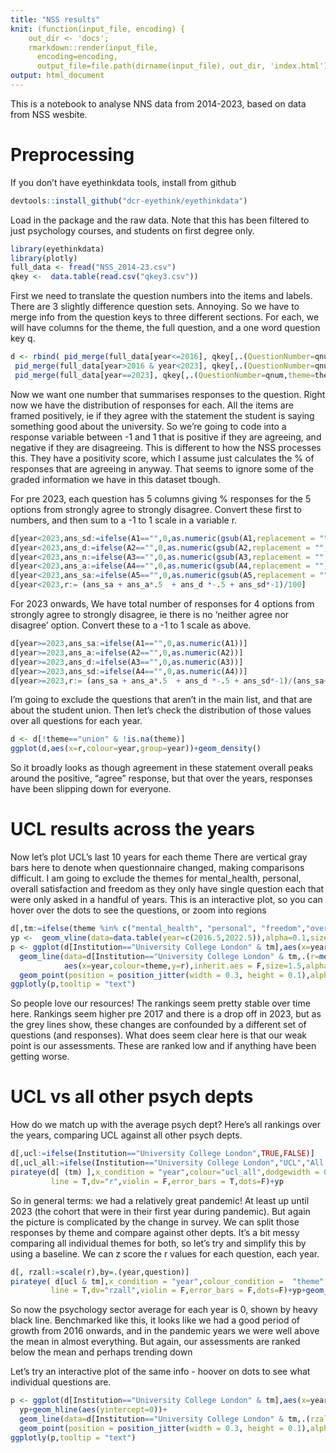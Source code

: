 ```yaml
---
title: "NSS results"
knit: (function(input_file, encoding) {
    out_dir <- 'docs';
    rmarkdown::render(input_file,
      encoding=encoding,
      output_file=file.path(dirname(input_file), out_dir, 'index.html'))})
output: html_document
---
```


This is a notebook to analyse NNS data from 2014-2023, based on data from NSS wesbite. 

# Preprocessing

If you don't have eyethinkdata tools, install from github

```r
devtools::install_github("dcr-eyethink/eyethinkdata")
```

Load in the package and the raw data. Note that this has been filtered to just psychology courses, and students on first degree only. 

```r
library(eyethinkdata)
library(plotly)
full_data <- fread("NSS_2014-23.csv")
qkey <-  data.table(read.csv("qkey3.csv"))
```
First we need to translate the question numbers into the items and labels. There are 3 slightly difference question sets. Annoying. So we have to merge info from the question keys to three different sections. For each, we will have columns for the theme, the full question, and a one word question key q.

```r
d <- rbind( pid_merge(full_data[year<=2016], qkey[,.(QuestionNumber=qnum,theme=theme2014,q=item2014,question=set_full2014)],link="QuestionNumber"),
 pid_merge(full_data[year>2016 & year<2023], qkey[,.(QuestionNumber=qnum,theme=theme2017,q=item2017, question=set_full2017)],link="QuestionNumber"),
 pid_merge(full_data[year==2023], qkey[,.(QuestionNumber=qnum,theme=theme2023,q=item2023, question=set_full2023)],link="QuestionNumber"))

```
Now we want one number that summarises responses to the question. Right now we have the distribution of responses for each. All the items are framed positively, ie if they agree with the statement the student is saying something good about the university. So we're going to code into a response variable between -1 and 1 that is positive if they are agreeing, and negative if they are disagreeing. This is different to how the NSS processes this. They have a positivity score, which I assume just calculates the % of responses that are agreeing in anyway. That seems to ignore some of the graded information we have in this dataset tbough.

For pre 2023, each question has 5 columns giving % responses for the 5 options from strongly agree to strongly disagree.  Convert these first to numbers, and then sum to a -1 to 1 scale in a variable r. 

```r
d[year<2023,ans_sd:=ifelse(A1=="",0,as.numeric(gsub(A1,replacement = "",pattern="%")))]
d[year<2023,ans_d:=ifelse(A2=="",0,as.numeric(gsub(A2,replacement = "",pattern="%")))]
d[year<2023,ans_n:=ifelse(A3=="",0,as.numeric(gsub(A3,replacement = "",pattern="%")))]
d[year<2023,ans_a:=ifelse(A4=="",0,as.numeric(gsub(A4,replacement = "",pattern="%")))]
d[year<2023,ans_sa:=ifelse(A5=="",0,as.numeric(gsub(A5,replacement = "",pattern="%")))]
d[year<2023,r:= (ans_sa + ans_a*.5  + ans_d *-.5 + ans_sd*-1)/100]
```

For 2023 onwards, We have total number of responses for 4 options from strongly agree to strongly disagree, ie there is no 'neither agree nor disagree' option. Convert these to a -1 to 1 scale as above. 

```r
d[year>=2023,ans_sa:=ifelse(A1=="",0,as.numeric(A1))]
d[year>=2023,ans_a:=ifelse(A2=="",0,as.numeric(A2))]
d[year>=2023,ans_d:=ifelse(A3=="",0,as.numeric(A3))]
d[year>=2023,ans_sd:=ifelse(A4=="",0,as.numeric(A4))]
d[year>=2023,r:= (ans_sa + ans_a*.5  + ans_d *-.5 + ans_sd*-1)/(ans_sa+ans_a+ans_d+ans_sd)]
```

I'm going to exclude the questions that aren't in the main list, and that are about the student union. Then let's check the distribution of those values over all questions for each year. 

```r
d <- d[!theme=="union" & !is.na(theme)]
ggplot(d,aes(x=r,colour=year,group=year))+geom_density()
```

So it broadly looks as though agreement in these statement overall peaks around the positive, "agree" response, but that over the years, responses have been slipping down for everyone.

# UCL results across the years

Now let's plot UCL's last 10 years for each theme There are vertical gray bars here to denote when questionnaire changed, making comparisons difficult. I am going to exclude the themes for mental_health, personal, overall satisfaction and freedom as they only have single question each that were only asked in a handful of years. This is an interactive plot, so you can hover over the dots to see the questions, or zoom into regions

```r
d[,tm:=ifelse(theme %in% c("mental_health", "personal", "freedom","overall"),FALSE,TRUE)]
yp <-  geom_vline(data=data.table(year=c(2016.5,2022.5)),alpha=0.1,size=3,aes(xintercept=year))
p <- ggplot(d[Institution=="University College London" & tm],aes(x=year,y=r,colour=theme,text=paste(theme,q)))+yp+
  geom_line(data=d[Institution=="University College London" & tm,.(r=mean(r)),by=.(year,theme)],
            aes(x=year,colour=theme,y=r),inherit.aes = F,size=1.5,alpha=.4)+
  geom_point(position = position_jitter(width = 0.3, height = 0.1),alpha=.6,size=2)+theme_bw()
ggplotly(p,tooltip = "text")
```


So people love our resources! The rankings seem pretty stable over time here. Rankings seem higher pre 2017 and there is a drop off in 2023, but as the grey lines show, these changes are confounded by a different set of questions (and responses). What does seem clear here is that our weak point is our assessments. These are ranked low and if anything have been getting worse.

# UCL vs all other psych depts

How do we match up with the average psych dept? Here's all rankings over the years, comparing UCL against all other psych depts.

```r
d[,ucl:=ifelse(Institution=="University College London",TRUE,FALSE)]
d[,ucl_all:=ifelse(Institution=="University College London","UCL","All other")]
pirateye(d[ (tm) ],x_condition = "year",colour="ucl_all",dodgewidth = 0,
         line = T,dv="r",violin = F,error_bars = T,dots=F)+yp
```

So in general terms: we had a relatively great pandemic! At least up until 2023 (the cohort that were in their first year during pandemic). But again the picture is complicated by the change in survey. We can split those responses by theme and compare against other depts. It's a bit messy comparing all individual themes for both, so let's try and simplify this by using a baseline. We can z score the r values for each question, each year. 

```r
d[, rzall:=scale(r),by=.(year,question)]
pirateye( d[ucl & tm],x_condition = "year",colour_condition =  "theme",dodgewidth = 0,
         line = T,dv="rzall",violin = F,error_bars = F,dots=F)+yp+geom_hline(aes(yintercept=0))
```

So now the psychology sector average for each year is 0, shown by heavy black line. Benchmarked like this, it looks like we had a good period of growth from 2016 onwards, and in the pandemic years we were well above the mean in almost everything. But again, our assessments are ranked below the mean and perhaps trending down

Let's try an interactive plot of the same info - hoover on dots to see what individual questions are.

```r
p <- ggplot(d[Institution=="University College London" & tm],aes(x=year,y=rzall,colour=theme,text=q))+
  yp+geom_hline(aes(yintercept=0))+
  geom_line(data=d[Institution=="University College London" & tm,.(rzall=mean(rzall)),by=.(year,theme)],aes(x=year,colour=theme,y=rzall),inherit.aes = F,size=1.5,alpha=.4)+
  geom_point(position = position_jitter(width = 0.3, height = 0.1),alpha=.6,size=2)+theme_bw()
ggplotly(p,tooltip = "text")
```


